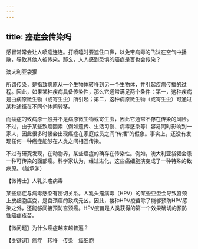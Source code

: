 ```yaml
---
---
---
```

title: 癌症会传染吗
---




感冒常常会让人喷嚏连连。打喷嚏时要遮住口鼻，以免带病毒的飞沫在空气中播散，导致其他人被传染。那么，人人感到恐惧的癌症是否也会传染？

澳大利亚袋獾



所谓传染，是指致病原从一个生物体转移到另一个生物体，并引起疾病传播的过程。因此，如果某种疾病具备传染性，那么它通常满足两个条件：第一，这种疾病是由病原微生物（或寄生虫）所引起；第二，这种病原微生物（或寄生虫）可通过某种途径在不同个体间转移。

而癌症的致病原一般并不是病原微生物或寄生虫，因此它通常不存在传染的风险。不过，由于某些致癌因素（例如遗传、生活习惯、病毒感染等）容易同时影响到一家人，因此很多时候会出现癌症在家庭成员之间“传播”的假象。事实上，还没有发现任何一种癌症能够在人类之间相互传染。

不过有研究发现，在动物界，某些癌症的确存在传染性。例如，澳大利亚袋獾会患一种可传染的面部癌。科学家认为，经过进化，这些癌细胞演变成了一种特殊的致病原。（赵承渊）





【微博士】人乳头瘤病毒

某些癌症与病毒感染有密切关系。人乳头瘤病毒（HPV）的某些亚型会导致宫颈上皮细胞癌变，是宫颈癌的致病元凶。因此，接种HPV疫苗除了能够预防HPV感染之外，还能够间接预防宫颈癌。HPV疫苗是人类获得的第一个效果确切的预防性癌症疫苗。

【微问题】为什么癌症越来越普遍？

【关键词】癌症　转移　传染　癌细胞